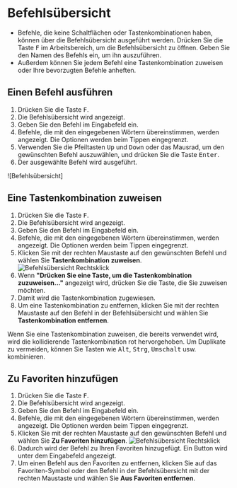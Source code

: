 
# Befehlsübersicht
- Befehle, die keine Schaltflächen oder Tastenkombinationen haben, können über die Befehlsübersicht ausgeführt werden. Drücken Sie die Taste <kbd>F</kbd> im Arbeitsbereich, um die Befehlsübersicht zu öffnen. Geben Sie den Namen des Befehls ein, um ihn auszuführen.
- Außerdem können Sie jedem Befehl eine Tastenkombination zuweisen oder Ihre bevorzugten Befehle anheften.

## Einen Befehl ausführen
1. Drücken Sie die Taste <kbd>F</kbd>.
2. Die Befehlsübersicht wird angezeigt.
3. Geben Sie den Befehl im Eingabefeld ein.
4. Befehle, die mit den eingegebenen Wörtern übereinstimmen, werden angezeigt. Die Optionen werden beim Tippen eingegrenzt.
5. Verwenden Sie die Pfeiltasten <kbd>Up</kbd> und <kbd>Down</kbd> oder das Mausrad, um den gewünschten Befehl auszuwählen, und drücken Sie die Taste <kbd>Enter</kbd>.
6. Der ausgewählte Befehl wird ausgeführt.

![Befehlsübersicht] <VideoPlayer fileName="command-palette"/>

## Eine Tastenkombination zuweisen
1. Drücken Sie die Taste <kbd>F</kbd>.
2. Die Befehlsübersicht wird angezeigt.
3. Geben Sie den Befehl im Eingabefeld ein.
4. Befehle, die mit den eingegebenen Wörtern übereinstimmen, werden angezeigt. Die Optionen werden beim Tippen eingegrenzt.
5. Klicken Sie mit der rechten Maustaste auf den gewünschten Befehl und wählen Sie **Tastenkombination zuweisen**.
![Befehlsübersicht Rechtsklick](/img/command-palette-right-click.png)
6. Wenn **"Drücken Sie eine Taste, um die Tastenkombination zuzuweisen..."** angezeigt wird, drücken Sie die Taste, die Sie zuweisen möchten.
7. Damit wird die Tastenkombination zugewiesen.
8. Um eine Tastenkombination zu entfernen, klicken Sie mit der rechten Maustaste auf den Befehl in der Befehlsübersicht und wählen Sie **Tastenkombination entfernen**.

<Callout type="warning" emoji="⚠️">
Wenn Sie eine Tastenkombination zuweisen, die bereits verwendet wird, wird die kollidierende Tastenkombination rot hervorgehoben. Um Duplikate zu vermeiden, können Sie Tasten wie <kbd>Alt</kbd>, <kbd>Strg</kbd>, <kbd>Umschalt</kbd> usw. kombinieren.
</Callout>

## Zu Favoriten hinzufügen
1. Drücken Sie die Taste <kbd>F</kbd>.
2. Die Befehlsübersicht wird angezeigt.
3. Geben Sie den Befehl im Eingabefeld ein.
4. Befehle, die mit den eingegebenen Wörtern übereinstimmen, werden angezeigt. Die Optionen werden beim Tippen eingegrenzt.
5. Klicken Sie mit der rechten Maustaste auf den gewünschten Befehl und wählen Sie **Zu Favoriten hinzufügen**.
![Befehlsübersicht Rechtsklick](/img/command-palette-right-click.png)
6. Dadurch wird der Befehl zu Ihren Favoriten hinzugefügt. Ein Button wird unter dem Eingabefeld angezeigt.
7. Um einen Befehl aus den Favoriten zu entfernen, klicken Sie auf das Favoriten-Symbol oder den Befehl in der Befehlsübersicht mit der rechten Maustaste und wählen Sie **Aus Favoriten entfernen**.

